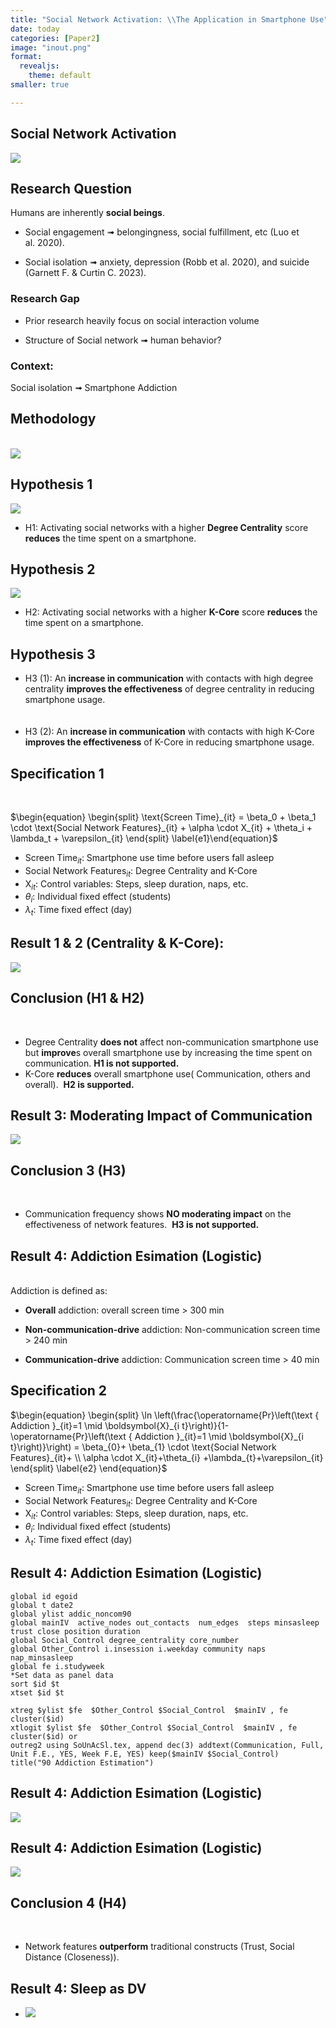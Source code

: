 ```yaml
---
title: "Social Network Activation: \\The Application in Smartphone Use"
date: today
categories: [Paper2]
image: "inout.png"
format:
  revealjs: 
    theme: default
smaller: true

---
```


## Social Network Activation

![](inout.png){fig-align="center"}

## Research Question

Humans are inherently **social beings**.

-   Social engagement ➟ belongingness, social fulfillment, etc (Luo et al. 2020).

-   Social isolation ➟ anxiety, depression (Robb et al. 2020), and suicide (Garnett F. & Curtin C. 2023).\

### **Research Gap**

-   Prior research heavily focus on social interaction volume

-   Structure of Social network ➟ human behavior?

### Context:

Social isolation ➟ Smartphone Addiction

## Methodology

<br> ![](images/method.png){fig-align="center"}

## Hypothesis 1

![](images/centrality-01.png){fig-align="center"}

-   H1: Activating social networks with a higher **Degree Centrality** score **reduces** the time spent on a smartphone.

## Hypothesis 2

![](images/core_number.png){fig-align="center"}

-   H2: Activating social networks with a higher **K-Core** score **reduces** the time spent on a smartphone.

## Hypothesis 3

-   H3 (1): An **increase in communication** with contacts with high degree centrality **improves the effectiveness** of degree centrality in reducing smartphone usage. <br /> <br /> <br />
-   H3 (2): An **increase in communication** with contacts with high K-Core **improves the effectiveness** of K-Core in reducing smartphone usage.

## Specification 1

\

$\begin{equation} \begin{split} \text{Screen Time}_{it} = \beta_0 + \beta_1 \cdot \text{Social Network Features}_{it} + \alpha \cdot X_{it} + \theta_i + \lambda_t + \varepsilon_{it} \end{split} \label{e1}\end{equation}$\

-   $\text{Screen Time}_{it}$: Smartphone use time before users fall asleep
-   $\text{Social Network Features}_{it}$: Degree Centrality and K-Core
-   $\text{X}_{it}$: Control variables: Steps, sleep duration, naps, etc.
-   $\theta_i$: Individual fixed effect (students)
-   $\lambda_t$: Time fixed effect (day)

## Result 1 & 2 (Centrality & K-Core):

![](images/2table5.png){fig-align="center"}

## Conclusion (H1 & H2)

 

::: incremental
-   Degree Centrality **does not** affect non-communication smartphone use but **improve**s overall smartphone use by increasing the time spent on communication. **H1 is not supported.**
-   K-Core **reduces** overall smartphone use( Communication, others and overall).  **H2 is supported.**
:::

## Result 3: Moderating Impact of Communication

![](images/2table6.png){fig-align="center"}

## Conclusion 3 (H3)

 

::: incremental
-   Communication frequency shows **NO moderating impact** on the effectiveness of network features.  **H3 is not supported.**
:::

## Result 4: Addiction Esimation (Logistic)

\
Addiction is defined as:

-   **Overall** addiction: overall screen time \> 300 min

-   **Non-communication-drive** addiction: Non-communication screen time \> 240 min

-   **Communication-drive** addiction: Communication screen time \> 40 min

## Specification 2

$\begin{equation} \begin{split} \ln \left(\frac{\operatorname{Pr}\left(\text { Addiction }_{it}=1 \mid \boldsymbol{X}_{i t}\right)}{1-\operatorname{Pr}\left(\text { Addiction }_{it}=1 \mid \boldsymbol{X}_{i t}\right)}\right) = \beta_{0}+ \beta_{1} \cdot \text{Social Network Features}_{it}+ \\ \alpha \cdot X_{it}+\theta_{i} +\lambda_{t}+\varepsilon_{it} \end{split} \label{e2} \end{equation}$\

-   $\text{Screen Time}_{it}$: Smartphone use time before users fall asleep
-   $\text{Social Network Features}_{it}$: Degree Centrality and K-Core
-   $\text{X}_{it}$: Control variables: Steps, sleep duration, naps, etc.
-   $\theta_i$: Individual fixed effect (students)
-   $\lambda_t$: Time fixed effect (day)

## Result 4: Addiction Esimation (Logistic)

``` .python
global id egoid
global t date2
global ylist addic_noncom90
global mainIV  active_nodes out_contacts  num_edges  steps minsasleep trust close position duration
global Social_Control degree_centrality core_number
global Other_Control i.insession i.weekday community naps nap_minsasleep
global fe i.studyweek
*Set data as panel data
sort $id $t
xtset $id $t

xtreg $ylist $fe  $Other_Control $Social_Control  $mainIV , fe cluster($id) 
xtlogit $ylist $fe  $Other_Control $Social_Control  $mainIV , fe cluster($id) or
outreg2 using SoUnAcSl.tex, append dec(3) addtext(Communication, Full, Unit F.E., YES, Week F.E, YES) keep($mainIV $Social_Control)  title("90 Addiction Estimation")
```

## Result 4: Addiction Esimation (Logistic)

![](images/addiction.png){fig-align="center"}

## Result 4: Addiction Esimation (Logistic)

![](images/addiction2-02.png){fig-align="center"}

## Conclusion 4 (H4)

 

::: incremental
-   Network features **outperform** traditional constructs (Trust, Social Distance (Closeness)).
:::

## Result 4: Sleep as DV

-   ![](images/2sleep.png){fig-align="center"}
